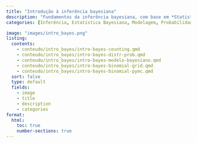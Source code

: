```yaml
---
title: "Introdução à inferência bayesiana"
description: "Fundamentos da inferência bayesiana, com base em *Statistical Rethinking* [@mcelreath2018statistical]."
categories: [Inferência, Estatística Bayesiana, Modelagem, Probabilidade]

image: "images/intro_bayes.png"
listing:
  contents:
    - conteudo/intro_bayes/intro-bayes-counting.qmd
    - conteudo/intro_bayes/intro-bayes-distr-prob.qmd
    - conteudo/intro_bayes/intro-bayes-modelo-bayesiano.qmd
    - conteudo/intro_bayes/intro-bayes-binomial-grid.qmd
    - conteudo/intro_bayes/intro-bayes-binomial-pymc.qmd
  sort: false
  type: default
  fields: 
    - image
    - title
    - description
    - categories
format:
  html:
    toc: true
    number-sections: true
---
```

